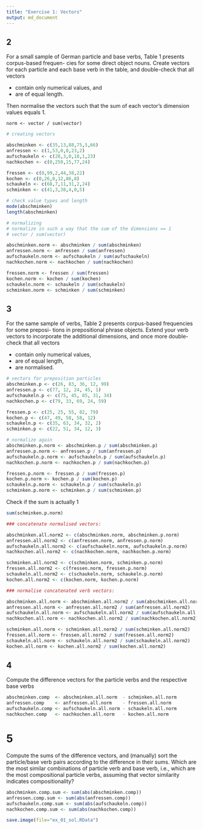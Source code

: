 ```yaml
---
title: "Exercise 1: Vectors"
output: md_document
---
```


## 2

For a small sample of German particle and base verbs, Table 1 presents corpus-based frequen- cies for some direct object nouns. Create vectors for each particle and each base verb in the table, and double-check that all vectors

- contain only numerical values, and 
- are of equal length.

Then normalise the vectors such that the sum of each vector’s dimension values equals 1.

`norm <- vector / sum(vector)`

```r
# creating vectors

abschminken <- c(35,13,88,75,5,66)
anfressen <- c(1,53,0,0,23,2)
aufschaukeln <- c(28,3,0,18,1,23)
nachkochen <- c(0,250,15,77,24)

fressen <- c(0,99,2,44,38,22)
kochen <- c(0,26,0,12,86,8)
schaukeln <- c(68,7,11,31,2,24)
schminken <- c(41,3,38,4,0,5)
```

```r
# check value types and length
mode(abschminken)
length(abschminken)
```

```r
# normalizing
# normalize in such a way that the sum of the dimensions == 1
# vector / sum(vector)

abschminken.norm <- abschminken / sum(abschminken)                                                                                
anfressen.norm <- anfressen / sum(anfressen)                                                                                                        
aufschaukeln.norm <- aufschaukeln / sum(aufschaukeln)                                                                                               
nachkochen.norm <- nachkochen / sum(nachkochen)                                                                                                     

fressen.norm <- fressen / sum(fressen)                                                                                                              
kochen.norm <- kochen / sum(kochen)                                                                                                                 
schaukeln.norm <- schaukeln / sum(schaukeln)                                                                                                        
schminken.norm <- schminken / sum(schminken)  
```

## 3
For the same sample of verbs, Table 2 presents corpus-based frequencies for some preposi- tions in prepositional phrase objects. Extend your verb vectors to incorporate the additional dimensions, and once more double-check that all vectors

- contain only numerical values, 
- are of equal length,
- are normalised.


```r
# vectors for preposition particles
abschminken.p <- c(26, 83, 36, 12, 99)                                                                                                              
anfressen.p <- c(77, 12, 24, 45, 1)                                                                                                                 
aufschaukeln.p <- c(75, 45, 85, 31, 34)                                                                                                             
nachkochen.p <- c(79, 33, 69, 24, 59)                                                                                                               

fressen.p <- c(25, 25, 55, 82, 79)                                                                                                                  
kochen.p <- c(47, 49, 58, 58, 12)                                                                                                                   
schaukeln.p <- c(35, 63, 34, 32, 2)                                                                                                                 
schminken.p <- c(22, 51, 34, 12, 3)     

# normalize again
abschminken.p.norm <- abschminken.p / sum(abschminken.p)                                                                                            
anfressen.p.norm <- anfressen.p / sum(anfressen.p)                                                                                                  
aufschaukeln.p.norm <- aufschaukeln.p / sum(aufschaukeln.p)                                                                                         
nachkochen.p.norm <- nachkochen.p / sum(nachkochen.p)                                                                                               

fressen.p.norm <- fressen.p / sum(fressen.p)                                                                                                        
kochen.p.norm <- kochen.p / sum(kochen.p)                                                                                                           
schaukeln.p.norm <- schaukeln.p / sum(schaukeln.p)                                                                                                  
schminken.p.norm <- schminken.p / sum(schminken.p)    
```

Check if the sum is actually 1

```r
sum(schminken.p.norm)
```
```r
### concatenate normalised vectors:

abschminken.all.norm2 <- c(abschminken.norm, abschminken.p.norm)                                                                                    
anfressen.all.norm2 <- c(anfressen.norm, anfressen.p.norm)                                                                                          
aufschaukeln.all.norm2 <- c(aufschaukeln.norm, aufschaukeln.p.norm)                                                                                 
nachkochen.all.norm2 <- c(nachkochen.norm, nachkochen.p.norm)                                                                                       

schminken.all.norm2 <- c(schminken.norm, schminken.p.norm)                                                                                          
fressen.all.norm2 <- c(fressen.norm, fressen.p.norm)                                                                                                
schaukeln.all.norm2 <- c(schaukeln.norm, schaukeln.p.norm)                                                                                          
kochen.all.norm2 <- c(kochen.norm, kochen.p.norm)                                                                                                      
```

```r
### normalise concatenated verb vectors:

abschminken.all.norm <- abschminken.all.norm2 / sum(abschminken.all.norm2)                                                                          
anfressen.all.norm <- anfressen.all.norm2 / sum(anfressen.all.norm2)                                                                                
aufschaukeln.all.norm <- aufschaukeln.all.norm2 / sum(aufschaukeln.all.norm2)                                                                       
nachkochen.all.norm <- nachkochen.all.norm2 / sum(nachkochen.all.norm2)                                                                             

schminken.all.norm <- schminken.all.norm2 / sum(schminken.all.norm2)                                                                                
fressen.all.norm <- fressen.all.norm2 / sum(fressen.all.norm2)                                                                                      
schaukeln.all.norm <- schaukeln.all.norm2 / sum(schaukeln.all.norm2)                                                                                
kochen.all.norm <- kochen.all.norm2 / sum(kochen.all.norm2)     
```


## 4 

Compute the difference vectors for the particle verbs and the respective base verbs

```r
abschminken.comp  <- abschminken.all.norm  - schminken.all.norm                                                                                       
anfressen.comp    <- anfressen.all.norm    - fressen.all.norm                                                                                       
aufschaukeln.comp <- aufschaukeln.all.norm - schaukeln.all.norm                                                                                     
nachkochen.comp   <- nachkochen.all.norm   - kochen.all.norm 
```

# 5
Compute the sums of the difference vectors, and (manually) sort the particle/base verb pairs according to the difference in their sums. Which are the most similar combinations of particle verb and base verb, i.e., which are the most compositional particle verbs, assuming that vector similarity indicates compositionality?

```r
abschminken.comp.sum <- sum(abs(abschminken.comp))
anfressen.comp.sum <- sum(abs(anfressen.comp))
aufschaukeln.comp.sum <- sum(abs(aufschaukeln.comp))
nachkochen.comp.sum <- sum(abs(nachkochen.comp))
```

```r
save.image(file="ex_01_sol.RData")
```

